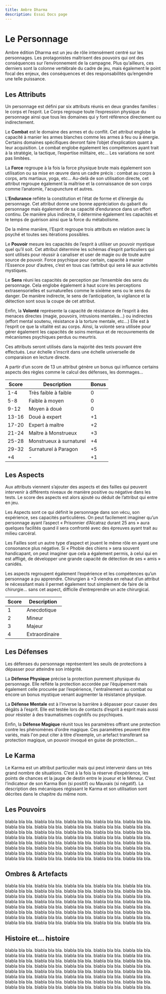 ```yaml
---
title: Ambre Dharma
description: Essai Docs page
---
```


# Le Personnage

Ambre édition Dharma est un jeu de rôle intensément centré sur les personnages. Les protagonistes maîtrisent des pouvoirs qui ont des conséquences sur l’environnement de la campagne. Plus qu’ailleurs, ces derniers sont la colonne vertébrale du cadre de jeu, mais également le point focal des enjeux, des conséquences et des responsabilités qu’engendre une telle puissance.

## Les Attributs


Un personnage est défini par six attributs réunis en deux grandes familles : le corps et l’esprit. Le Corps regroupe toute l’expression physique du personnage ainsi que tous les domaines qui y font référence directement ou indirectement. 

Le **Combat** est le domaine des armes et du conflit. Cet attribut englobe la capacité à manier les armes blanches comme les armes à feu ou à énergie. Certains domaines spécifiques devront faire l’objet d’explication quant à leur acquisition. Le combat englobe également les compétences ayant trait à la stratégie, la tactique, l’expertise militaire, etc… Les variations ne sont pas limitées.


La **Force** regroupe à la fois la force physique brute mais également son utilisation ou sa mise en œuvre dans un cadre précis : combat au corps à corps, arts martiaux, yoga, etc… Au-delà de son utilisation directe, cet attribut regroupe également la maîtrise et la connaissance de son corps comme l’anatomie, l'acupuncture et autres. 

L’**Endurance** reflète la constitution et l’état de forme et d’énergie du personnage. Cet attribut donne une bonne appréciation du gabarit du personnage mais également de sa capacité d’endurance dans un effort continu. De manière plus indirecte, il détermine également les capacités et le temps de guérison ainsi que la force du métabolisme.

De la même manière, l’Esprit regroupe trois attributs en relation avec la psyché et toutes ses itérations possibles.

Le **Pouvoir** mesure les capacités de l’esprit à utiliser un pouvoir mystique quel qu’il soit. Cet attribut détermine les schémas d’esprit particuliers qui sont utilisés pour réussir à canaliser et user de magie ou de toute autre source de pouvoir. Force psychique pour certain, capacité à manier l’Essence pour d’autres, c’est en tous cas l’attribut qui sera lié aux activités mystiques.


Le **Sens** réuni les capacités de perception par l’ensemble des sens du personnage. Cela englobe également à haut score les perceptions extrasensorielles et surnaturelles comme le sixième sens ou le sens du danger. De manière indirecte, le sens de l’anticipation, la vigilance et la détection sont sous la coupe de cet attribut.

Enfin, la **Volonté** représente la capacité de résistance de l’esprit à des menaces directes (magie, pouvoirs, intrusions mentales…) ou indirectes (effort mental soutenu, résistance à la torture mentale, etc…) Elle est à l’esprit ce que la vitalité est au corps. Ainsi, la volonté sera utilisée pour gérer également les capacités de soins mentaux et de recouvrements de mécanismes psychiques perdus ou meurtris.

Ces attributs seront utilisés dans la majorité des tests pouvant être effectués. Leur échelle s’inscrit dans une échelle universelle de comparaison en lecture directe. 

A partir d’un score de 13 un attribut génère un bonus qui influence certains aspects des règles comme le calcul des défenses, les dommages...

| **Score** | **Description**         | **Bonus** |
| --------- | ----------------------- | --------- |
| 1-4       | Très faible à faible    | 0         |
| 5-8       | Faible à moyen          | 0         |
| 9-12      | Moyen à doué            | 0         |
| 13-16     | Doué à expert           | +1        |
| 17-20     | Expert à maître         | +2        |
| 21-24     | Maître à Monstrueux     | +3        |
| 25-28     | Monstrueux à surnaturel | +4        |
| 29-32     | Surnaturel à Paragon    | +5        |
| +4        | -                       | +1        |

##  Les Aspects

Aux attributs viennent s’ajouter des aspects et des failles qui peuvent intervenir à différents niveaux de manière positive ou négative dans les tests. Le score des aspects est alors ajouté ou déduit de l’attribut qui entre en jeu.

Les Aspects sont ce qui définit le personnage dans son vécu, son expérience, ses capacités particulières. On peut facilement imaginer qu’un personnage ayant l’aspect « Prisonnier d’Alcatraz durant 25 ans » aura quelques facilités quand il sera confronté avec des épreuves ayant trait au milieu carcéral.

Les Failles sont un autre type d’aspect et jouent le même rôle en ayant une consonance plus négative. Si « Phobie des chiens » sera souvent handicapant, on peut imaginer que cela a également permis, à celui qui en est affligé, de développer une grande capacité de détection de ses « amis » canidés.

Les aspects regroupent également l’expérience et les compétences qu’un personnage a pu apprendre. Chirurgien à +3 viendra en rehaut d’un attribut le nécessitant mais il permet également tout simplement de faire de la chirurgie… sans cet aspect, difficile d’entreprendre un acte chirurgical.

| **Score** | **Description** |
| --------- | --------------- |
| 1         | Anecdotique     |
| 2         | Mineur          |
| 3         | Majeur          |
| 4         | Extraordinaire  |

## Les Défenses

Les défenses du personnage représentent les seuils de protections à dépasser pour atteindre son intégrité.

La **Défense Physique** précise la protection purement physique du personnage. Elle reflète la protection accordée par l’équipement mais également celle procurée par l’expérience, l'entraînement au combat ou encore un bonus mystique venant augmenter la résistance physique. 

La **Défense Mentale** est à l’inverse la barrière à dépasser pour causer des dégâts à l’esprit. Elle est testée lors de contacts d’esprit à esprit mais aussi pour résister à des traumatismes cognitifs ou psychiques.

Enfin, la **Défense Magique** réunit tous les paramètres offrant une protection contre les phénomènes d’ordre magique. Ces paramètres peuvent être variés, mais l'on peut citer à titre d’exemple, un artefact transférant sa protection magique, un pouvoir invoqué en guise de protection…

## Le Karma

Le Karma est un attribut particulier mais qui peut intervenir dans un très grand nombre de situations. C’est à la fois la réserve d’expérience, les points de chances et la jauge de destin entre le joueur et le Meneur. C’est l’indicateur de son Karma Bon (si positif) ou Mauvais (si négatif). La description des mécaniques régissant le Karma et son utilisation sont décrites dans le chapitre du même nom.

## Les Pouvoirs


 blabla bla bla. blabla bla bla. blabla bla bla. blabla bla bla. blabla bla bla. blabla bla bla. blabla bla bla. blabla bla bla. blabla bla bla. blabla bla bla. blabla bla bla. blabla bla bla. blabla bla bla. blabla bla bla. blabla bla bla. blabla bla bla. blabla bla bla. blabla bla bla. blabla bla bla. blabla bla bla. blabla bla bla. blabla bla bla. blabla bla bla. blabla bla bla. blabla bla bla. blabla bla bla. blabla bla bla. blabla bla bla. blabla bla bla. blabla bla bla. blabla bla bla. blabla bla bla. blabla bla bla. blabla bla bla. blabla bla bla. blabla bla bla. blabla bla bla. blabla bla bla. blabla bla bla. blabla bla bla. 

## Ombres & Artefacts


blabla bla bla. blabla bla bla. blabla bla bla. blabla bla bla. blabla bla bla. blabla bla bla. blabla bla bla. blabla bla bla. blabla bla bla. blabla bla bla. blabla bla bla. blabla bla bla. blabla bla bla. blabla bla bla. blabla bla bla. blabla bla bla. blabla bla bla. blabla bla bla. blabla bla bla. blabla bla bla. blabla bla bla. blabla bla bla. blabla bla bla. blabla bla bla. blabla bla bla. blabla bla bla. blabla bla bla. blabla bla bla. blabla bla bla. blabla bla bla. blabla bla bla. blabla bla bla. blabla bla bla. blabla bla bla. blabla bla bla. blabla bla bla. blabla bla bla. blabla bla bla. blabla bla bla. blabla bla bla.

## Histoire et… histoire

blabla bla bla. blabla bla bla. blabla bla bla. blabla bla bla. blabla bla bla. blabla bla bla. blabla bla bla. blabla bla bla. blabla bla bla. blabla bla bla. blabla bla bla. blabla bla bla. blabla bla bla. blabla bla bla. blabla bla bla. blabla bla bla. blabla bla bla. blabla bla bla. blabla bla bla. blabla bla bla. blabla bla bla. blabla bla bla. blabla bla bla. blabla bla bla. blabla bla bla. blabla bla bla. blabla bla bla. blabla bla bla. blabla bla bla. blabla bla bla. blabla bla bla. blabla bla bla. blabla bla bla. blabla bla bla. blabla bla bla. blabla bla bla. blabla bla bla. blabla bla bla. blabla bla bla. blabla bla bla.

 

 
